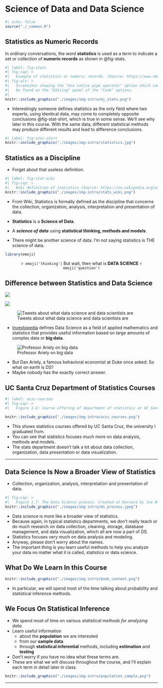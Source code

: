 # Science of Data and Data Science {#sec-intro-stats}

```{r}
#| echo: false
source("./_common.R")
```

## Statistics as Numeric Records

In ordinary conversations, the word **statistics** is used as a term to indicate a set or collection of **numeric records** as shown in @fig-stats.

```{r, echo=FALSE, out.width="90%", fig.align='center'}
#| label: fig-stats
#| fig-cap: >
#|   Example of statistics or numeric records. (Source: https://www.nba.com/stats/player/893/career)
#| fig-alt: > 
#|   Screenshot showing the "Use native pipe operator" option which can
#|   be found on the "Editing" panel of the "Code" options.
#| 
knitr::include_graphics("./images/img-intro/mj_stats.png")
```

<!-- ![When R performs element-wise execution, it matches up vectors and then manipulates each pair of elements independently.](images/hopr_0103.png){#fig-elementwise} -->

- Interestingly someone defines statistics as the only field where two experts, using identical data, may come to completely opposite conclusions @fig-stat-shirt, which is true in some sense. We'll see why later in this course. With the same data, different statistical methods may produce different results and lead to difference conclusions.

```{r, echo=FALSE, out.width="80%",fig.align='center', fig.cap="Statistics Shirt (Source: shorturl.at/vEMNS)"}
#| label: fig-stat-shirt
knitr::include_graphics("./images/img-intro/statistics.jpg")
```

## Statistics as a Discipline

-   Forget about that useless definition.

```{r, echo=FALSE, out.width="100%",fig.align='center'}
#| label: fig-stat-wiki
#| fig-cap: >
#|   Wiki definition of statistics (Source: https://en.wikipedia.org/wiki/Statistics)
knitr::include_graphics("./images/img-intro/stats_wiki.png")
```

-   From Wiki, Statistics is formally defined as the discipline that concerns the collection, organization, analysis, interpretation and presentation of data.

-   **Statistics** is a **Science of Data**.
-   A ***science of data*** using **statistical thinking, methods and models**.
-   There might be another science of data. I'm not saying statistics is THE science of data.

```{r,echo=FALSE}
library(emoji)
```
<center>
`r emoji('thinking')` But wait, then what is **DATA SCIENCE** `r emoji('question')`
</center>

## Difference between Statistics and Data Science

<!-- ![The RStudio environment pane keeps track of the R objects you create.](images/hopr_0102.png){#fig-environment} -->

![](./images/img-intro/data_science_stats.png){#fig-twit-josh}

![](./images/img-intro/data_science_sf.png){#fig-twit-jeremy}

![Tweets about what data science and data scientists are](./images/img-intro/data_science_mac.png){#fig-twit-borat}

-   [Investopedia](https://www.investopedia.com/terms/d/data-science.asp) defines Data Science as a field of applied mathematics and statistics that provides useful information based on large amounts of complex data or **big data**.

<!-- ??? -->

<!-- -  -->

<!-- -- -->

![Professor Ariely on big data](./images/img-intro/big_data.png){#fig-bigdata}

-   But Dan Ariely, a famous behavioral economist at Duke once asked: So what on earth is DS? 
-   Maybe nobody has the exactly correct answer.

## UC Santa Cruz Department of Statistics Courses

```{r, echo=FALSE, out.width="60%",fig.align='center'}
#| label: ucsc-courses
#| fig-cap: >
#|   Figure 1.6: Course offering of department of statistics at UC Santa Cruz. (Source: https://courses.soe.ucsc.edu/)

knitr::include_graphics("./images/img-intro/ucsc_courses.png")
```

-   This shows statistics courses offered by UC Santa Cruz, the university I graduated from.
-   You can see that statistics focuses much more on data analysis, methods and models.
-   The stats department doesn't talk a lot about data collection, organization, data presentation or data visualization.

------------------------------------------------------------------------

## Data Science Is Now a Broader View of Statistics

-   Collection, organization, analysis, interpretation and presentation of data.

```{r, echo=FALSE, out.width="50%",fig.align='center'}
#| fig-cap: >
#|   Figure 1.7: The Data Science process. Created at Harvard by Joe Blitzstein and Hanspeter Pfister.
knitr::include_graphics("./images/img-intro/ds_process.jpeg")
```

-   Data science is more like a broader view of statistics.
-   Because again, in typical statistics departments, we don't really teach or do much research on data collection, cleaning, storage, database management, and data visualization, which all are now a part of DS.
-   Statistics focuses very much on data analysis and modeling.
-   Anyway, please don't worry about the names.
-   The important thing is you learn useful methods to help you analyze your data no matter what it is called, statistics or data science.

## What Do We Learn In this Course

<!-- - We will discuss most of materials in Chapter 1 to 9. -->

```{r, echo=FALSE, out.width="100%",fig.align='center'}
knitr::include_graphics("./images/img-intro/book_content.png")
```

-   In particular, we will spend most of the time talking about probability and statistical inference methods.

## We Focus On Statistical Inference

-   We spend most of time on various *statistical methods for analyzing data*.
-   Learn useful information
    -   about the **population** we are interested
    -   from our **sample data**
    -   through **statistical inferential** methods, including **estimation** and **testing**
-   Don't worry if you have no idea what these terms are.
-   These are what we will discuss throughout the course, and I'll explain each term in detail later in class.
```{r, echo=FALSE, out.width="50%",fig.align='center'}
knitr::include_graphics("./images/img-intro/population_sample.png")
```

---










